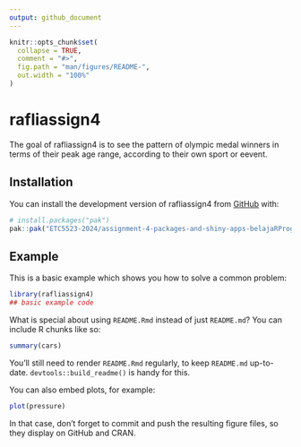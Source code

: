 ```yaml
---
output: github_document
---
```


<!-- README.md is generated from README.Rmd. Please edit that file -->

```r
knitr::opts_chunk$set(
  collapse = TRUE,
  comment = "#>",
  fig.path = "man/figures/README-",
  out.width = "100%"
)
```

# rafliassign4

<!-- badges: start -->
<!-- badges: end -->

The goal of rafliassign4 is to see the pattern of olympic medal winners in terms of their peak age range, according to their own sport or eevent.

## Installation

You can install the development version of rafliassign4 from [GitHub](https://github.com/) with:

``` r
# install.packages("pak")
pak::pak("ETC5523-2024/assignment-4-packages-and-shiny-apps-belajaRProgramming0")
```

## Example

This is a basic example which shows you how to solve a common problem:

```r
library(rafliassign4)
## basic example code
```

What is special about using `README.Rmd` instead of just `README.md`? You can include R chunks like so:

```r
summary(cars)
```

You'll still need to render `README.Rmd` regularly, to keep `README.md` up-to-date. `devtools::build_readme()` is handy for this.

You can also embed plots, for example:

```r
plot(pressure)
```

In that case, don't forget to commit and push the resulting figure files, so they display on GitHub and CRAN.
